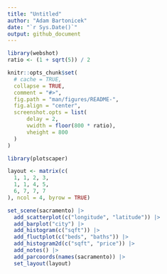 ```yaml
---
title: "Untitled"
author: "Adam Bartonicek"
date: "`r Sys.Date()`"
output: github_document
---
```


```r
library(webshot)
ratio <- (1 + sqrt(5)) / 2

knitr::opts_chunk$set(
  # cache = TRUE,
  collapse = TRUE,
  comment = "#>",
  fig.path = "man/figures/README-",
  fig.align = "center",
  screenshot.opts = list(
      delay = 2,
      vwidth = floor(800 * ratio),
      vheight = 800
  )
)
```

```r
library(plotscaper)

layout <- matrix(c(
  1, 1, 2, 3,
  1, 1, 4, 5,
  6, 7, 7, 7
), ncol = 4, byrow = TRUE)

set_scene(sacramento) |>
  add_scatterplot(c("longitude", "latitude")) |>
  add_barplot("city") |>
  add_histogram(c("sqft")) |>
  add_fluctplot(c("beds", "baths")) |>
  add_histogram2d(c("sqft", "price")) |>
  add_notes() |>
  add_parcoords(names(sacramento)) |>
  set_layout(layout)
```

